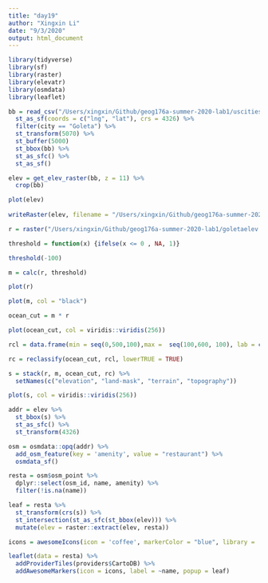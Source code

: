 ```yaml
---
title: "day19"
author: "Xingxin Li"
date: "9/3/2020"
output: html_document
---
```


```r
library(tidyverse)
library(sf)
library(raster)
library(elevatr)
library(osmdata)
library(leaflet)
```



```r
bb = read_csv("/Users/xingxin/Github/geog176a-summer-2020-lab1/uscities.csv") %>%
  st_as_sf(coords = c("lng", "lat"), crs = 4326) %>% 
  filter(city == "Goleta") %>% 
  st_transform(5070) %>% 
  st_buffer(5000)
  st_bbox(bb) %>% 
  st_as_sfc() %>% 
  st_as_sf()

elev = get_elev_raster(bb, z = 11) %>% 
  crop(bb)

plot(elev)
  
writeRaster(elev, filename = "/Users/xingxin/Github/geog176a-summer-2020-lab1/goletaelev.tif", overwrite = TRUE)

```

```r

r = raster("/Users/xingxin/Github/geog176a-summer-2020-lab1/goletaelev.tif")

threshold = function(x) {ifelse(x <= 0 , NA, 1)}

threshold(-100)

m = calc(r, threshold)

plot(r)

plot(m, col = "black")

ocean_cut = m * r

plot(ocean_cut, col = viridis::viridis(256))

rcl = data.frame(min = seq(0,500,100),max =  seq(100,600, 100), lab = c(0:5))

rc = reclassify(ocean_cut, rcl, lowerTRUE = TRUE)

s = stack(r, m, ocean_cut, rc) %>%
  setNames(c("elevation", "land-mask", "terrain", "topography"))

plot(s, col = viridis::viridis(256))

```


```r

addr = elev %>%
  st_bbox(s) %>%
  st_as_sfc() %>%
  st_transform(4326)

osm = osmdata::opq(addr) %>% 
  add_osm_feature(key = 'amenity', value = "restaurant") %>% 
  osmdata_sf()

resta = osm$osm_point %>% 
  dplyr::select(osm_id, name, amenity) %>%
  filter(!is.na(name))

leaf = resta %>% 
  st_transform(crs(s)) %>% 
  st_intersection(st_as_sfc(st_bbox(elev))) %>% 
  mutate(elev = raster::extract(elev, resta))

icons = awesomeIcons(icon = 'coffee', markerColor = "blue", library = 'fa', spin = TRUE)

leaflet(data = resta) %>%
  addProviderTiles(providers$CartoDB) %>% 
  addAwesomeMarkers(icon = icons, label = ~name, popup = leaf)
```



